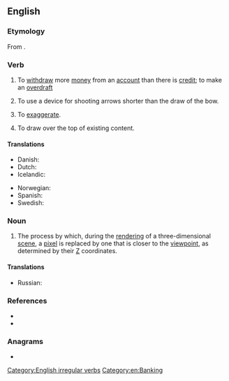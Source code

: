==English==

===Etymology===
From {{prefix|en|over|draw}}.

===Verb===
{{en-verb|overdraws|overdrawing|overdrew|overdrawn}}

# To [[withdraw]] more [[money]] from an [[account]] than there is [[credit]]; to make an [[overdraft]]
# {{lb|en|archery}} To use a device for shooting arrows shorter than the draw of the bow.
# {{lb|en|dated}} To [[exaggerate]].
# {{lb|en|computer graphics}} To draw over the top of existing content.

====Translations====
{{trans-top|withdraw more money from an account than there is credit}}
* Danish: {{t|da|overtrække}}
* Dutch: {{t|nl|in het rood gaan}}
* Icelandic: {{t|is|yfirdraga}}
{{trans-mid}}
* Norwegian: {{t|no|overtrekke}}
* Spanish: {{t+|es|sobregirar}}
* Swedish: {{t+|sv|övertrassera}}
{{trans-bottom}}

===Noun===
{{en-noun|~}}

# {{lb|en|computer graphics}} The process by which, during the [[render]]ing of a three-dimensional [[scene]], a [[pixel]] is replaced by one that is closer to the [[viewpoint]], as determined by their [[z-axis|Z]] coordinates.

====Translations====
{{trans-top|process during the [[rendering]] of a [[scene]]}}
* Russian: {{t+|ru|перерисовка}}
{{trans-mid}}
{{trans-bottom}}

===References===
* {{R:Century 1911}}
* {{R:Webster 1913}}

===Anagrams===
* {{anagrams|en|a=adeorrvw|wardrove}}

[[Category:English irregular verbs]]
[[Category:en:Banking]]